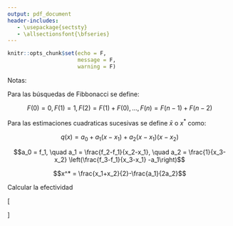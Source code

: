 ```yaml
---
output: pdf_document
header-includes:
   - \usepackage{sectsty}
   - \allsectionsfont{\bfseries}
---
```


```r
knitr::opts_chunk$set(echo = F,
                      message = F,
                      warning = F)
```

\begin{table}[h!]
\centering
\begin{tabular}{|l|p{12cm}|}
\hline
\textbf{Paso} & \textbf{Descripción} \\
\hline
\multicolumn{2}{|c|}{\textbf{1.- Método de búsqueda exhaustiva}} \\
\hline
Paso 1 & Inicializar $x_1 = a$ y $\Delta x = \frac{b - a}{n}$, con $n$ como el número de puntos intermedios. Calcular $x_2 = x_1 + \Delta x$ y $x_3 = x_2 + \Delta x$. \\
\hline
Paso 2 & IF $f(x_1) \geq f(x_2) \leq f(x_3)$, entonces el mínimo está en $(x_1, x_3)$. TERMINAR. \\
\hline
Paso 3 & IF $x_3 \leq b$, actualizar $x_1 = x_2$, $x_2 = x_3$, $x_3 = x_2 + \Delta x$ y volver al Paso 2. ELSE no existe un mínimo en $(a, b)$. \\
\hline
\multicolumn{2}{|c|}{\textbf{2.- Método de la fase de acotamiento}} \\
\hline
Paso 1 & Elegir un punto inicial $x^{(0)}$ y un incremento $\Delta$. Hacer $k = 0$. \\
\hline
Paso 2 & IF $f(x^{(0)}-|\Delta|) > f(x^{(0)}+|\Delta|)$, THEN $\Delta$ es positivo. ELSE IF $f(x^{(0)}-|\Delta|) < f(x^{(0)}+|\Delta|)$, $\Delta$ es negativo. ELSE GOTO Paso 1. \\
\hline
Paso 3 & $x^{(k+1)} = x^{(k)} + 2^k \Delta$. \\
\hline
Paso 4 & IF $f(x^{(k+1)}) < f(x^{(k)})$ THEN $k = k+1$ y vuelve al paso 3. ELSE el mínimo se encuentra en el intervalo $(x^{(k-1)}, x^{(k+1)})$. TERMINAR. \\
\hline
\multicolumn{2}{|c|}{\textbf{3.- Método de eliminación de regiones: Intervalos por la mitad.}} \\
\hline
Paso 1 & Elegir un límite inferior $a$ y un límite superior $b$. Definir la tolerancia $\varepsilon$. Calcular $x_m = \frac{a + b}{2}$, $L = b - a$, y $f(x_m)$. \\
\hline
Paso 2 & Calcular $x_1 = a + \frac{L}{4}$ y $x_2 = b - \frac{L}{4}$. Calcular $f(x_1)$ y $f(x_2)$. \\
\hline
Paso 3 & IF $f(x_1) < f(x_m)$ THEN actualizar $b = x_m$, $x_m = x_1$, y continuar al Paso 5. \\
\hline
Paso 4 & IF $f(x_1) < f(x_2)$ THEN actualizar $a = x_m$, $x_m = x_2$, y continuar al Paso 5. ELSE actualizar $a = x_1$, $b = x_2$. \\
\hline
Paso 5 & Calcular $L = b - a$. IF $|L| < \varepsilon$, TERMINAR. ELSE volver al Paso 2. \\
\hline
\multicolumn{2}{|c|}{\textbf{4.- Método de búsqueda de Fibonacci}} \\
\hline
Paso 1 & Elegir un límite inferior $a$ y un límite superior $b$, con $L = b - a$. Definir el número de iteraciones $N$. Iniciar $k = 2$. \\
\hline
Paso 2 & Calcular $L^*_k = \frac{F_{n-k+1}}{F_{n+1}} \cdot L$, luego $x_1 = a + L^*_k$ y $x_2 = b - L^*_k$. \\
\hline
Paso 3 & Calcular $f(x_1)$ o $f(x_2)$ (el que no se haya evaluado antes). Usar eliminación de regiones para ajustar $a$ y $b$. \\
\hline
Paso 4 & ¿Es $k > N$? Si no, incrementar $k$ y volver al Paso 2. Si sí, TERMINAR. \\
\hline
\multicolumn{2}{|c|}{\textbf{5.- Método de búsqueda de la sección dorada}} \\
\hline
Paso 1 & Elegir un límite inferior $a$ y un límite superior $b$, y una tolerancia $\epsilon$. Normalizar $w = \frac{x - a}{b - a}$. Definir $a_w = 0$, $b_w = 1$, $L_w = b_w - a_w$, y $k = 1$. \\
\hline
Paso 2 & Calcular $w_1 = a_w + 0.618 \cdot L_w$ y $w_2 = b_w - 0.618 \cdot L_w$. IF $f(w_1) < f(w_2)$ THEN $a_w = w_2$. ELSE $b_w = w_1$. Actualizar $L_w = b_w-a_w.$ \\
\hline
Paso 3 & IF $|L_w| < \epsilon$ THEN TERMINAR. ELSE incrementar $k$ y volver al Paso 2. \\
\hline
\multicolumn{2}{|c|}{\textbf{6.- Método de estimaciones cuadráticas sucesivas}} \\
\hline
Paso 1 & Elegir punto inicial $x_1$ y paso $\Delta$, además de las tolerancias $TOL1$ y $TOL2$. Calcular $x_2 = x_1 + \Delta$. \\
\hline
Paso 2 & Evaluar $f(x_1)$ y $f(x_2)$. \\
\hline
Paso 3 & IF $f(x_1) > f(x_2)$ THEN $x_3 = x_1 + 2\Delta$. ELSE $x_3 = x_1 - \Delta$. Evaluar $f(x_3)$. \\
\hline
Paso 4 & Determinar $F_{min} = \min(f(x_1), f(x_2), f(x_3))$ y $X_{min}$ asociado a $F_{min}$. \\
\hline
Paso 5 & Calcular $\bar{x}$ con interpolación cuadrática. \\
\hline
Paso 6 & IF $|F_{min} - f(\bar{x})| \leq TOL1$ AND $|X_{min} - \bar{x}| \leq TOL2$, TERMINAR. ELSE continuar al Paso 7. \\
\hline
Paso 7 & Almacenar el mejor punto ($X_{min}$ o $\bar{x}$) y re-etiquetar puntos. tomando en cuenta: $x_1<x_2<x_3$. GOTO Paso 4. \\
\hline
\multicolumn{2}{|c|}{\textbf{7.- Método de búsqueda de Newton-Raphson}} \\
\hline
Paso 1 & Proporcionar el punto inicial $x_1$, una tolerancia $\epsilon$ e iniciar k = 1. Calcular $f'(x_1)$. \\
\hline
Paso 2 & Calcular $f''(x_k)$. \\
\hline
Paso 3 & Calcular $x_{k+1} = x_k - \frac{f'(x_k)}{f''(x_k)}$. Recalcular $f'(x_{k+1})$ \\
\hline
Paso 4 & IF $|f'(x_{k+1})| \leq \epsilon$ THEN TERMINAR. ELSE incrementar $k=k+1$ y volver al Paso 2. \\
\hline
\end{tabular}
\caption{Pasos de los métodos de optimización}
\end{table}



Notas:

Para las búsquedas de Fibbonacci se define:

$$F(0) = 0, F(1) = 1, F(2) =  F(1) + F(0),\dots,F(n) = F(n-1) + F(n-2)$$

Para las estimaciones cuadraticas sucesivas se define $\bar{x}$ o $x^*$ como:

$$q(x) = a_0 + a_1(x-x_1) + a_2(x-x_1)(x-x_2)$$

$$a_0 = f_1, \quad a_1 = \frac{f_2-f_1}{x_2-x_1}, \quad a_2 = \frac{1}{x_3-x_2} \left(\frac{f_3-f_1}{x_3-x_1} -a_1\right)$$

$$x^* = \frac{x_1+x_2}{2}-\frac{a_1}{2a_2}$$

Calcular la efectividad 

\[
\begin{array}{|c|c|}
\hline
\text{Método} & \text{Fórmula} \\
\hline
\text{Método de Fibonacci} & \frac{2}{N} \\
\hline
\text{Método de Sección Dorada} & 0.5^{N/2} \\
\hline
\text{Búsqueda Exhaustiva} & \frac{2}{F_{N+1}} \\
\hline
\text{Método de Newton-Raphson} & (0.618)^{N-1} \\
\hline
\end{array}
\]




